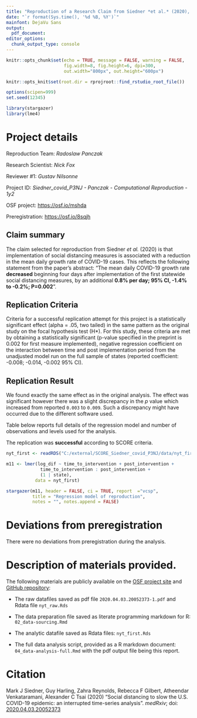 ```yaml
---
title: "Reproduction of a Research Claim from Siedner *et al.* (2020), from medRxiv"
date: "`r format(Sys.time(), '%d %B, %Y')`"
mainfont: DejaVu Sans
output:
  pdf_document:
editor_options:
  chunk_output_type: console
---
```


<!-- ------------------------------------------------------------ --> 
<!-- ------------------------------------------------------------ --> 

```r
knitr::opts_chunk$set(echo = TRUE, message = FALSE, warning = FALSE, 
                      fig.width=8, fig.height=6, dpi=300, 
                      out.width="800px", out.height="600px")

knitr::opts_knit$set(root.dir = rprojroot::find_rstudio_root_file())

options(scipen=999)
set.seed(12345)

library(stargazer)
library(lme4)
```

# Project details

Reproduction Team: *Radoslaw Panczak*

Research Scientist: *Nick Fox*

Reviewer #1: *Gustav Nilsonne*

Project ID: *Siedner_covid_P3NJ - Panczak - Computational Reproduction - 1y2*  

OSF project: [https://osf.io/mshda](https://osf.io/mshda)  

Preregistration: [https://osf.io/8sqjh](https://osf.io/8sqjh)  

## Claim summary 

The claim selected for reproduction from Siedner *et al.* (2020) is that implementation of social distancing measures is associated with a reduction in the mean daily growth rate of COVID-19 cases. This reflects the following statement from the paper’s abstract: “The mean daily COVID-19 growth rate **decreased** beginning four days after implementation of the first statewide social distancing measures, by an additional **0.8% per day; 95% CI, -1.4% to -0.2%; P=0.002**”.

## Replication Criteria

Criteria for a successful replication attempt for this project is a statistically significant effect (alpha = .05, two tailed) in the same pattern as the original study on the focal hypothesis test (H*). For this study, these criteria are met by obtaining a statistically significant (p-value specified in the preprint is 0.002 for first measure implemented), negative regression coefficient on the interaction between time and post implementation period from the unadjusted model run on the full sample of states (reported coefficient: -0.008; -0.014, -0.002 95% CI).

## Replication Result

We found exactly the same effect as in the original analysis. The effect was significant however there was a slight discrepancy in the *p* value which increased from reported `0.003` to `0.009`. Such a discrepancy might have occurred due to the different software used.  

Table below reports full details of the regression model and number of observations and levels used for the analysis.  

The replication was **successful** according to SCORE criteria. 

\newpage

```r
nyt_first <- readRDS("C:/external/SCORE_Siedner_covid_P3NJ/data/nyt_first.Rds")

m11 <- lmer(log_dif ~ time_to_intervention + post_intervention +
             time_to_intervention : post_intervention +
             (1 | state),
           data = nyt_first)

stargazer(m11, header = FALSE, ci = TRUE, report  ="vcsp", 
          title = "Regression model of reproduction",
          notes = "", notes.append = FALSE)
```

# Deviations from preregistration

There were no deviations from preregistration during the analysis.

# Description of materials provided.

The following materials are publicly available on the [OSF project site](https://osf.io/mshda) and [GitHub repository](https://github.com/RPanczak/SCORE_Siedner_covid_P3NJ):

- The raw datafiles saved as pdf file `2020.04.03.20052373-1.pdf` and Rdata file `nyt_raw.Rds`
- The data preparation file saved as literate programming markdown for R: `02_data-sourcing.Rmd`

- The analytic datafile saved as Rdata files: `nyt_first.Rds`
- The full data analysis script, provided as a R markdown document: `04_data-analysis-full.Rmd` with the pdf output file being this report.

# Citation

Mark J Siedner, Guy Harling, Zahra Reynolds, Rebecca F Gilbert, Atheendar Venkataramani, Alexander C Tsai (2020) "Social distancing to slow the U.S. COVID-19 epidemic: an interrupted time-series analysis". *medRxiv*; doi: [2020.04.03.20052373](https://doi.org/10.1101/2020.04.03.20052373)
